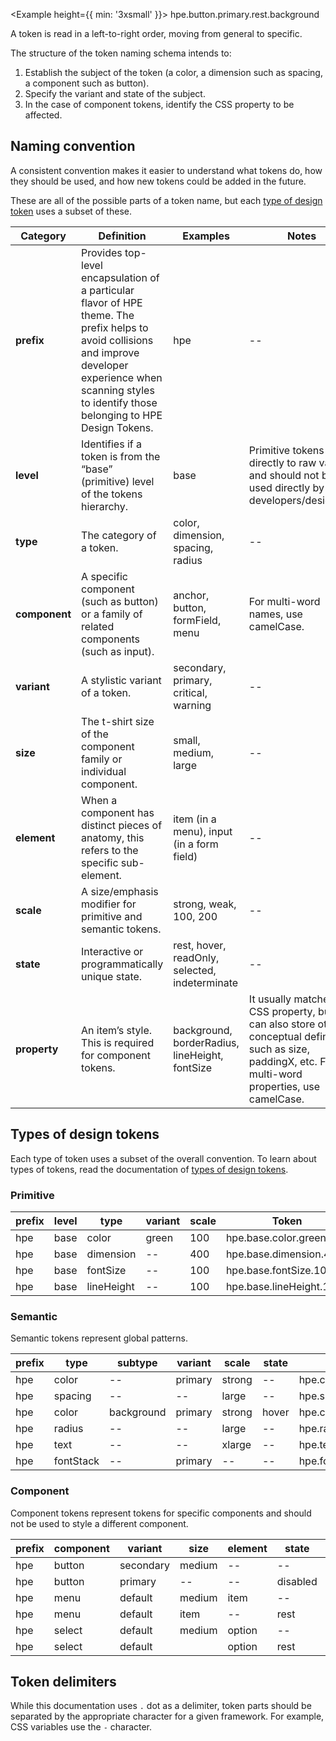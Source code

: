 
<Example height={{ min: '3xsmall' }}>
  <Text size="xlarge">hpe.button.primary.rest.background</Text>
</Example>

A token is read in a left-to-right order, moving from general to specific.

The structure of the token naming schema intends to:

1. Establish the subject of the token (a color, a dimension such as spacing, a component such as button).
2. Specify the variant and state of the subject.
3. In the case of component tokens, identify the CSS property to be affected.

## Naming convention

A consistent convention makes it easier to understand what tokens do, how they should be used, and how new tokens could be added in the future.

These are all of the possible parts of a token name, but each [type of design token](#types-of-design-tokens) uses a subset of these.

<Example height="auto">
  <TokenHighlight highlight="all" />
</Example>

| Category      | Definition                                                                                                                                                                                                         | Examples                                       | Notes                                                                                                                                                        |
| ------------- | ------------------------------------------------------------------------------------------------------------------------------------------------------------------------------------------------------------------ | ---------------------------------------------- | ------------------------------------------------------------------------------------------------------------------------------------------------------------ |
| **prefix**    | Provides top-level encapsulation of a particular flavor of HPE theme. The prefix helps to avoid collisions and improve developer experience when scanning styles to identify those belonging to HPE Design Tokens. | hpe                                            | --                                                                                                                                                           |
| **level**     | Identifies if a token is from the “base” (primitive) level of the tokens hierarchy.                                                                                                                                | base                                           | Primitive tokens point directly to raw values and should not be used directly by developers/designers.                                                       |
| **type**      | The category of a token.                                                                                                                                                                                           | color, dimension, spacing, radius              | --                                                                                                                                                           |
| **component** | A specific component (such as button) or a family of related components (such as input).                                                                                                                           | anchor, button, formField, menu                | For multi-word names, use camelCase.                                                                                                                         |
| **variant**   | A stylistic variant of a token.                                                                                                                                                                                    | secondary, primary, critical, warning          | --                                                                                                                                                           |
| **size**      | The t-shirt size of the component family or individual component.                                                                                                                                                  | small, medium, large                           | --                                                                                                                                                           |
| **element**   | When a component has distinct pieces of anatomy, this refers to the specific sub-element.                                                                                                                          | item (in a menu), input (in a form field)      | --                                                                                                                                                           |
| **scale**     | A size/emphasis modifier for primitive and semantic tokens.                                                                                                                                                        | strong, weak, 100, 200                         | --                                                                                                                                                           |
| **state**     | Interactive or programmatically unique state.                                                                                                                                                                      | rest, hover, readOnly, selected, indeterminate | --                                                                                                                                                           |
| **property**  | An item’s style. This is required for component tokens.                                                                                                                                                            | background, borderRadius, lineHeight, fontSize | It usually matches a CSS property, but it can also store other conceptual definitions such as size, paddingX, etc. For multi-word properties, use camelCase. |

## Types of design tokens

Each type of token uses a subset of the overall convention. To learn about types of tokens, read the documentation of [types of design tokens](/design-tokens/overview#types-of-design-tokens).

### Primitive

<Example height="auto">
  <TokenHighlight highlight={['prefix', 'level', 'type', 'variant', 'scale']} />
</Example>

| prefix | level | type       | variant | scale | Token                    |
| ------ | ----- | ---------- | ------- | ----- | ------------------------ |
| hpe    | base  | color      | green   | 100   | hpe.base.color.green.100 |
| hpe    | base  | dimension  | --      | 400   | hpe.base.dimension.400   |
| hpe    | base  | fontSize   | --      | 100   | hpe.base.fontSize.100    |
| hpe    | base  | lineHeight | --      | 100   | hpe.base.lineHeight.100  |

### Semantic

Semantic tokens represent global patterns.

<Example height="auto">
  <TokenHighlight
    highlight={[
      'prefix',
      'type',
      'subtype',
      'variant',
      'element',
      'scale',
      'state',
    ]}
  />
</Example>

| prefix | type      | subtype    | variant | scale  | state | Token                                     |
| ------ | --------- | ---------- | ------- | ------ | ----- | ----------------------------------------- |
| hpe    | color     | --         | primary | strong | --    | hpe.color.primary.strong                  |
| hpe    | spacing   | --         | --      | large  | --    | hpe.spacing.large                         |
| hpe    | color     | background | primary | strong | hover | hpe.color.background.primary.strong.hover |
| hpe    | radius    | --         | --      | large  | --    | hpe.radius.large                          |
| hpe    | text      | --         | --      | xlarge | --    | hpe.text.xlarge                           |
| hpe    | fontStack | --         | primary | --     | --    | hpe.fontStack.primary                     |

### Component

Component tokens represent tokens for specific components and should not be used to style a different component.

<Example height="auto">
  <TokenHighlight
    highlight={[
      'prefix',
      'component',
      'size',
      'element',
      'variant',
      'state',
      'property',
    ]}
  />
</Example>

| prefix | component | variant   | size   | element | state    | property    | Token                                     |
| ------ | --------- | --------- | ------ | ------- | -------- | ----------- | ----------------------------------------- |
| hpe    | button    | secondary | medium | --      | --       | borderWidth | hpe.button.secondary.medium.borderWidth   |
| hpe    | button    | primary   | --     | --      | disabled | background  | hpe.button.primary.disabled.background    |
| hpe    | menu      | default   | medium | item    | --       | paddingX    | hpe.menu.default.medium.item.paddingX     |
| hpe    | menu      | default   | item   | --      | rest     | background  | hpe.menu.default.item.rest.background     |
| hpe    | select    | default   | medium | option  | --       | paddingY    | hpe.select.default.medium.option.paddingY |
| hpe    | select    | default   |        | option  | rest     | textColor   | hpe.select.option.rest.textColor          |

## Token delimiters

While this documentation uses `.` dot as a delimiter, token parts should be separated by the appropriate character for a given framework. For example, CSS variables use the `-` character.
